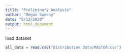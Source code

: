 ```yaml
---
title: "Preliminary Analysis"
author: "Megan Sweeny"
date: "5/12/2020"
output: html_document
---
```



load dataset


```r
all_data = read.csv("Distribution Data/MASTER.csv")
```

